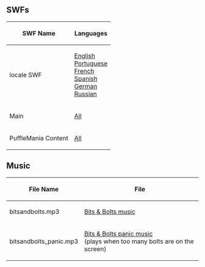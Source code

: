 

==SWFs==
{|class="wikitable" style="margin: 1em auto;"
!SWF Name
!Languages
|-
|locale SWF||[[Media:GamesChaseLangEnLocale.swf|English]]<br>[[Media:GamesBitsNBoltsLangPTLocale.swf|Portuguese]]<br>[[Media:GamesBitsNBoltsLangFRLocale.swf|French]]<br>[[Media:GamesBitsNBoltsLangESLocale.swf|Spanish]]<br>[[Media:GamesBitsNBoltsLangDELocale.swf|German]]<br>[[Media:GamesBitsNBoltsLangRULocale.swf|Russian]]
|-
|Main||[[Media:GamesBitsNBoltsMain.swf|All]]
|-
|PuffleMania Content||[[Media:GamesBitsNBoltsPuffleManiaContent.swf|All]]
|}

==Music==
{|class="wikitable" style="margin: 1em auto;"
!File Name
!File
|-
|bitsandbolts.mp3||[[Media:GamesBitsNBolts.mp3|Bits & Bolts music]]
|-
|bitsandbolts_panic.mp3||[[Media:GamesBitsNBoltsPanic.mp3|Bits & Bolts panic music]]<br>(plays when too many bolts are on the screen)
|}